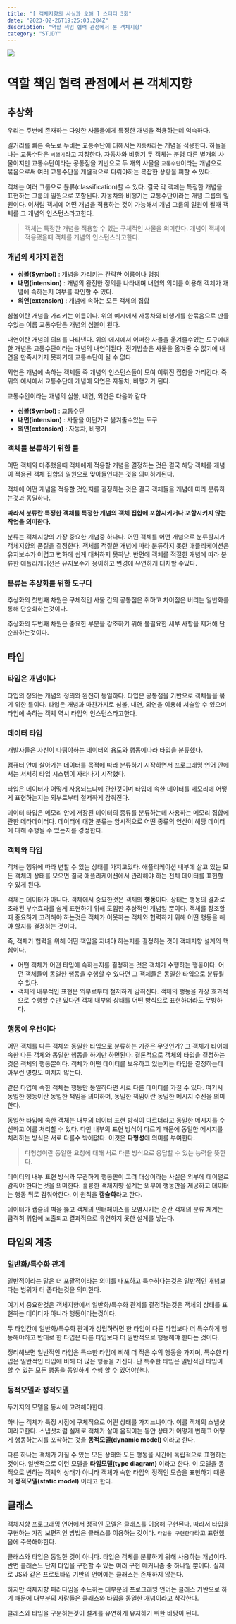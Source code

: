 ```yaml
---
title: "[ 객체지향의 사실과 오해 ] 스터디 3회"
date: "2023-02-26T19:25:03.284Z"
description: "역할 책임 협력 관점에서 본 객체지향"
category: "STUDY"
---
```


![](./book.jpeg)

# 역할 책임 협력 관점에서 본 객체지향

## 추상화

우리는 주변에 존재하는 다양한 사물들에게 특정한 개념을 적용하는데 익숙하다.

길거리를 빠른 속도로 누비는 교통수단에 대해서는 `자동차`라는 개념을 적용한다. 하늘을 나는 교통수단은 `비행기`라고 지칭한다. 자동차와 비행기 두 객체는 분명 다른 별개의 사물이지만 교통수단이라는 공통점을 기반으로 두 개의 사물을 `교통수단`이라는 개념으로 묶음으로써 여러 교통수단을 개별적으로 다뤄야하는 복잡한 상황을 피할 수 있다.

객체는 여러 그룹으로 뷴류(classification)할 수 있다. 결국 각 객체는 특정한 개념을 표현하는 그룹의 일원으로 포함된다. 자동차와 비행기는 교통수단이라는 개념 그룹의 일원이다. 이처럼 객체에 어떤 개념을 적용하는 것이 가능해서 개념 그룹의 일원이 될때 객체를 그 개념의 인스턴스라고한다.

> 객체는 특정한 개념을 적용할 수 있는 구체적인 사물을 의미한다. 개념이 객체에 적용됐을때 객체를 개념의 인스턴스라고한다.

### 개념의 세가지 관점

- **심볼(Symbol)** : 개념을 가리키는 간략한 이름이나 명칭
- **내면(intension)** : 개념의 완전한 정의를 나타내며 내연의 의미를 이용해 객체가 개념에 속하는지 여부를 확인할 수 있다.
- **외연(extension)** : 개념에 속하는 모든 객체의 집합

심볼이란 개념을 가리키는 이름이다. 위의 예시에서 자동차와 비행기를 한묶음으로 만들수있는 이름 교통수단은 개념의 심볼이 된다.

내연이란 개념의 의믜를 나타낸다. 위의 에시에서 어떠한 사물을 옮겨줄수있는 도구에대한 개념은 교통수단이라는 개념의 내연이된다. 전기밥솥은 사물을 옮겨줄 수 없기에 내연을 만족시키지 못하기에 교통수단이 될 수 없다.

외연은 개념에 속하는 객체들 즉 개념의 인스턴스들이 모여 이뤄진 집합을 가리킨다. 즉 위의 예시에서 교통수단에 개념에 외연은 자동차, 비행기가 된다.

교통수안이라는 개념의 심볼, 내연, 외연은 다음과 같다.

- **심볼(Symbol)** : 교통수단
- **내면(intension)** : 사물을 어딘가로 옮겨줄수있는 도구
- **외연(extension)** : 자동차, 비행기

### 객체를 분류하기 위한 틀

어떤 객체와 마주했을때 객체에게 적용할 개념을 결정하는 것은 결국 해당 객체를 개념이 적용된 객체 집합의 일원으로 맞아들인다는 것을 의미하게된다.

객체에 어떤 개념을 적용할 것인지를 결정하는 것은 결국 객체들을 개념에 따라 분류하는것과 동일하다.

**따라서 분류란 특정한 객체를 특정한 개념의 객체 집합에 포함시키거나 포함시키지 않는 작업을 의미한다.**

분류는 객체지향의 가장 중요한 개념중 하나다. 어떤 객체를 어떤 개념으로 분류할지가 객체지향의 품질을 결정한다. 객체를 적절한 개념에 따라 분류하지 못한 애플리케이션은 유지보수가 어렵고 변화에 쉽게 대처하지 못하낟. 반면에 객체를 적절한 개념에 따라 분류한 애플리케이션은 유지보수가 용이하고 변경에 유연하게 대처할 수있다.

### 분류는 추상화를 위한 도구다

추상화의 첫번째 차원은 구체적인 사물 간의 공통점은 취하고 차이점은 버리는 일반화를 통해 단순화하는것이다.

추상화의 두번째 차원은 중요한 부분을 강조하기 위해 불필요한 세부 사항을 제거해 단순화하는것이다.

## 타입

### 타입은 개념이다

타입의 정의는 개념의 정의와 완전히 동일하다. 타입은 공통점을 기반으로 객체들을 묶기 위한 틀이다. 타입은 개념과 마찬가지로 심볼, 내연, 외연을 이용해 서술할 수 있으며 타입에 속하는 객체 역시 타입의 인스턴스라고한다.

### 데이터 타입

개발자들은 자신이 다뤄야하는 데이터의 용도와 행동에따라 타입을 분류했다.

컴퓨터 안에 살아가는 데이터를 목적에 따라 분류하기 시작하면서 프로그래밍 언어 안에서는 서서히 타입 시스템이 자라나기 시작했다.

타입은 데이터가 어떻게 사용되느냐에 관한것이며 타입에 속한 데이터를 메모리에 어떻게 표현하는지는 외부로부터 철저하게 감춰진다.

데이터 타입은 메모리 안에 저장된 데이터의 종류를 분류하는데 사용하는 메모리 집합에 관한 메타데이터다. 데이터에 대한 분류는 암시적으로 어떤 종류의 연산이 해당 데이터에 대해 수행될 수 있는지를 경정한다.

### 객체와 타입

객체는 행위에 따라 변할 수 있는 상태를 가지고있다. 애플리케이션 내부에 살고 있는 모든 객체의 상태를 모으면 결국 애플리케이션에서 관리해야 하는 전체 데이터를 표현할 수 있게 된다.

객체는 데이터가 아니다. 객체에서 중요한것은 객체의 **행동**이다. 상태는 행동의 결과로 초래된 부수효과를 쉽게 표현하기 위해 도입한 추상적인 개념일 뿐이다. 객체를 창조할 때 중요하게 고려해야 하는것은 객체가 이웃하는 객체와 협력하기 위해 어떤 행동을 해야 할지를 결정하는 것이다.

즉, 객체가 협력을 위해 어떤 책임을 지녀야 하는지를 결정하는 것이 객체지향 설계의 핵심이다.

- 어떤 객체가 어떤 타입에 속하는지를 결정하는 것은 객체가 수행하는 행동이다. 어떤 객체들이 동일한 행동을 수행할 수 있다면 그 객체들은 동일한 타입으로 분류될 수 있다.
- 객체의 내부적인 표현은 외부로부터 철저하게 감춰진다. 객체의 행동을 가장 효과적으로 수행할 수만 있다면 객체 내부의 상태를 어떤 방식으로 표현하더라도 무방하다.

### 행동이 우선이다

어떤 객체를 다른 객체와 동일한 타입으로 분류하는 기준은 무엇인가? 그 객체가 타이에 속한 다른 객체와 동일한 행동을 하기만 하면된다. 결론적으로 객체의 타입을 결정하는 것은 객체의 행동뿐이다. 객체가 어떤 데이터를 보유하고 있는지는 타입을 결정하는데 아무런 영향도 미치지 않는다.

같은 타입에 속한 객체는 행동만 동일하다면 서로 다른 데이터를 가질 수 있다. 여기서 동일한 행동이란 동일한 책임을 의미하며, 동일한 책임이란 동일한 메시지 수신을 의미한다.

동일한 타입에 속한 객체는 내부의 데이터 표현 방식이 다르더라고 동일한 메시지를 수신하고 이를 처리할 수 있다. 다만 내부의 표현 방식이 다르기 때문에 동일한 메시지를 처리하는 방식은 서로 다를수 밖에없다. 이것은 **다형성**에 의미를 부여한다.

> 다형성이란 동일한 요청에 대해 서로 다른 방식으로 응답할 수 있는 능력을 뜻한다.

데이터의 내부 표현 방식과 무관하게 행동만이 고려 대상이라는 사실은 외부에 데이털르 감춰야 한다는것을 의미한다. 훌륭한 객체지향 설계는 외부에 행동만을 제공하고 데이터는 행동 뒤로 감춰야한다. 이 원칙을 **캡슐화**라고 한다.

데이터가 캡슐의 벽을 뚫고 객체의 인터페이스를 오염시키는 순간 객체의 분류 체계는 급격히 위험에 노출되고 결과적으로 유연하지 못한 설계를 낳는다.

## 타입의 계층

### 일반화/특수화 관계

일반적이라는 말은 더 포괄적이라는 의미를 내포하고 특수하다는것은 일반적인 개념보다는 범위가 더 좁다는것을 의미한다.

여기서 중요한것은 객체지향에서 일반화/특수화 관계를 결정하는것은 객체의 상태를 표현하는 데이터가 아니라 행동이라는것이다.

두 타입간에 일반화/특수화 관계가 성립하려면 한 타입이 다른 타입보다 더 특수하게 행동해야하고 반대로 한 타입은 다른 타입보다 더 일반적으로 행동해야 한다는 것이다.

정리해보면 일반적인 타입은 특수한 타입에 비해 더 적은 수의 행동을 가지며, 특수한 타입은 일반적인 타입에 비해 더 많은 행동을 가진다. 단 특수한 타입은 일반적인 타입이 할 수 있는 모든 행동을 동일하게 수행 할 수 있어야한다.

### 동적모델과 정적모델

두가지의 모델을 동시에 고려해야한다.

하나는 객체가 특정 시점에 구체적으로 어떤 상태를 가지느냐이다. 이를 객체의 스냅샷이라고한다. 스냅샷처럼 실제로 객체가 살아 움직이는 동안 상태가 어떻게 변하고 어떻게 행동하는지를 포착하는 것을 **동적모델(dynamic model)** 이라고 한다.

다른 하나는 객체가 가질 수 있는 모든 상태와 모든 행동을 시간에 독립적으로 표현하는 것이다. 일반적으로 이런 모델을 **타입모델(type diagram)** 이라고 한다. 이 모델을 동적으로 변하는 객체의 상태가 아니라 객체가 속한 타입의 정적인 모습을 표현하기 때문에 **정적모델(static model)** 이라고 한다.

## 클래스

객체지향 프로그래밍 언어에서 정적인 모델은 클래스를 이용해 구현된다. 따라서 타입을 구현하는 가장 보편적인 방법은 클래스를 이용하는 것이다. `타입을 구현한다`라고 표현했음에 주목해야한다.

클래스와 타입은 동일한 것이 아니다. 타입은 객체를 분류하기 위해 사용하는 개념이다. 반면 클래슨느 단지 타입을 구현할 수 있는 여러 구현 메커니즘 중 하나일 뿐이다. 실제로 JS와 같은 프로토타입 기반의 언어에는 클래스는 존재하지 않는다.

하지만 객체지향 패러다임을 주도하는 대부분의 프로그래밍 언어는 클래스 기반으로 하기 때문에 대부분의 사람들은 클래스와 타입을 동일한 개념이라고 착각한다.

클래스와 타입을 구분하는것이 설계를 유연하게 유지하기 위한 바탕이 된다.
